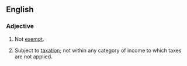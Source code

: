 ==English==
===Adjective===
{{en-adj|-}}
# Not [[exempt]].
# {{legal}} Subject to [[taxation]]; not within any category of income to which taxes are not applied.